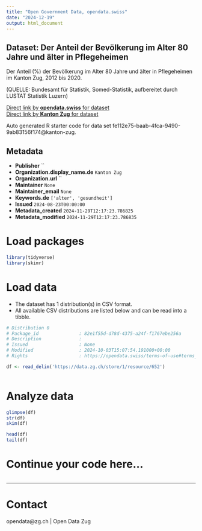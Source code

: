 ```yaml
---
title: "Open Government Data, opendata.swiss"
date: "2024-12-19"
output: html_document
---
```


## Dataset: Der Anteil der Bevölkerung im Alter 80 Jahre und älter in Pflegeheimen

Der Anteil (%) der Bevölkerung im Alter 80 Jahre und älter in Pflegeheimen im Kanton Zug, 2012 bis 2020.

(QUELLE: Bundesamt für Statistik, Somed-Statistik, aufbereitet durch LUSTAT Statistik Luzern)

[Direct link by **opendata.swiss** for dataset](https://opendata.swiss/de/dataset/der-anteil-der-bevolkerung-im-alter-80-jahre-und-alter-in-pflegeheimen)<br>
[Direct link by **Kanton Zug** for dataset](https://www.zg.ch/behoerden/gesundheitsdirektion/statistikfachstelle/themen/gesundheit/stationaere-versorgung)

Auto generated R starter code for data set fe112e75-baab-4fca-9490-9ab83156f174@kanton-zug.

## Metadata

- **Publisher** ``
- **Organization.display_name.de** `Kanton Zug`
- **Organization.url** ``
- **Maintainer** `None`
- **Maintainer_email** `None`
- **Keywords.de** `['alter', 'gesundheit']`
- **Issued** `2024-08-23T00:00:00`
- **Metadata_created** `2024-11-29T12:17:23.786825`
- **Metadata_modified** `2024-11-29T12:17:23.786835`


# Load packages

```r

library(tidyverse)
library(skimr)

```

# Load data

-   The dataset has 1 distribution(s) in CSV format.
-   All available CSV distributions are listed below and can be read into a tibble.

```r

# Distribution 0
# Package_id               : 82e1f55d-d78d-4375-a24f-f1767ebe256a
# Description              : 
# Issued                   : None
# Modified                 : 2024-10-03T15:07:54.191000+00:00
# Rights                   : https://opendata.swiss/terms-of-use#terms_by

df <- read_delim('https://data.zg.ch/store/1/resource/652')



```

# Analyze data

```r

glimpse(df)
str(df)
skim(df)

head(df)
tail(df)

```

# Continue your code here...

```r

```

------------------------------------------------------------------------

# Contact

opendata@zg.ch | Open Data Zug
